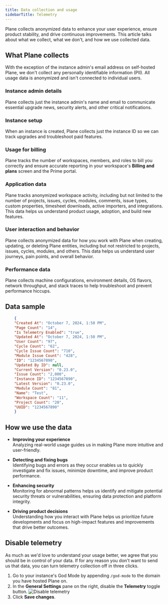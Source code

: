```yaml
---
title: Data collection and usage
sidebarTitle: Telemetry
---
```

Plane collects anonymized data to enhance your user experience, ensure product stability, and drive continuous improvements. This article talks about what we collect, what we don't, and how we use collected data.

## What Plane collects

With the exception of the instance admin's email address on self-hosted Plane, we don't collect any personally identifiable information (PII). All usage data is anonymized and isn't connected to individual users.

### Instance admin details
Plane collects just the instance admin's name and email to communicate essential upgrade news, security alerts, and other critical notifications.

### Instance setup
When an instance is created, Plane collects just the instance ID so we can track upgrades and troubleshoot paid features.

### Usage for billing
Plane tracks the number of workspaces, members, and roles to bill you correctly and ensure accurate reporting in your workspace's **Billing and plans** screen and the Prime portal.

### Application data
Plane tracks anonymized workspace activity, including but not limited to the number of projects, issues, cycles, modules, comments, issue types, custom properties, timesheet downloads, active importers, and integrations. This data helps us understand product usage, adoption, and build new features.

### User interaction and behavior
Plane collects anonymized data for how you work with Plane when creating, updating, or deleting Plane entities, including but not restricted to projects, issues, cycles, modules, and others. This data helps us understand user journeys, pain points, and overall behavior.

### Performance data
Plane collects machine configurations, environment details, OS flavors, network throughput, and stack traces to help troubleshoot and prevent performance hiccups.

## Data sample
```json
    {
    "Created At": "October 7, 2024, 1:50 PM",
    "Page Count": "14",
    "Is Telemetry Enabled": "true",
    "Updated At": "October 7, 2024, 1:50 PM",
    "User Count": "97",
    "Cycle Count": "62",
    "Cycle Issue Count": "710",
    "Module Issue Count": "428",
    "ID": "1234567890",
    "Updated By ID": null,
    "Current Version": "0.23.0",
    "Issue Count": "2,000",
    "Instance ID": "1234567890",
    "Latest Version": "0.23.0",
    "Module Count": "81",
    "Name": "Test",
    "Workspace Count": "11",
    "Project Count": "20",
    "UUID": "1234567890"
    }
```

## How we use the data

- **Improving your experience**  
Analyzing real-world usage guides us in making Plane more intuitive and user-friendly.

- **Detecting and fixing bugs**  
Identifying bugs and errors as they occur enables us to quickly investigate and fix issues, minimize downtime, and improve product performance.

- **Enhancing security**   
Monitoring for abnormal patterns helps us identify and mitigate potential security threats or vulnerabilities, ensuring data protection and platform integrity.

- **Driving product decisions**  
Understanding how you interact with Plane helps us prioritize future developments and focus on high-impact features and improvements that drive better outcomes. 

## Disable telemetry
As much as we'd love to understand your usage better, we agree that you should be in control of your data. If for any reason you don't want to send us that data, you can turn telemetry collection off in three clicks.

1. Go to your instance's God Mode by appending `/god-mode` to the domain you have hosted Plane on.
2. In the **General Settings** pane on the right, disable the **Telemetry** toggle button.
    ![Disable telemetry](/images/disable-telemetry.webp)
3. Click **Save changes**.
    

